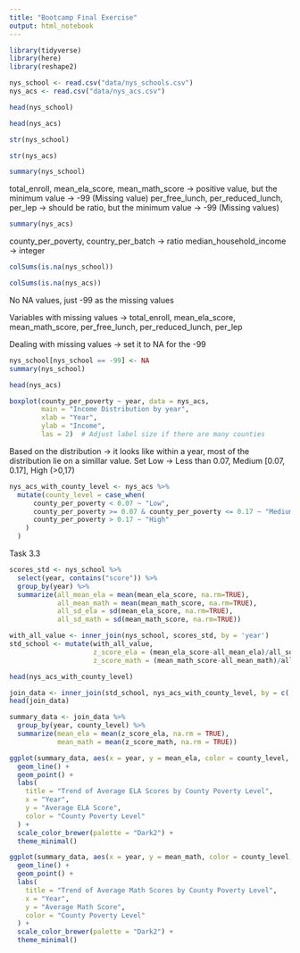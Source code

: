 ```yaml
---
title: "Bootcamp Final Exercise"
output: html_notebook
---
```



```r
library(tidyverse)
library(here)
library(reshape2)

nys_school <- read.csv("data/nys_schools.csv")
nys_acs <- read.csv("data/nys_acs.csv")
```

```r
head(nys_school)
```

```r
head(nys_acs)
```

```r
str(nys_school)
```

```r
str(nys_acs)
```


```r
summary(nys_school)
```
total_enroll, mean_ela_score, mean_math_score -> positive value, but the minimum value -> -99 (Missing value)
per_free_lunch, per_reduced_lunch, per_lep -> should be ratio, but the minimum value -> -99 (Missing values)

```r
summary(nys_acs)
```
county_per_poverty, country_per_batch -> ratio
median_household_income -> integer

```r
colSums(is.na(nys_school))
```

```r
colSums(is.na(nys_acs))
```

No NA values, just -99 as the missing values

Variables with missing values -> total_enroll, mean_ela_score, mean_math_score, per_free_lunch, per_reduced_lunch, per_lep

Dealing with missing values -> set it to NA for the -99
```r
nys_school[nys_school == -99] <- NA
summary(nys_school)
```

```r
head(nys_acs)
```
```r
boxplot(county_per_poverty ~ year, data = nys_acs,
        main = "Income Distribution by year",
        xlab = "Year",
        ylab = "Income",
        las = 2)  # Adjust label size if there are many counties
```
Based on the distribution -> it looks like within a year, most of the distribution lie on a simillar value. Set Low -> Less than 0.07, Medium [0.07, 0.17], High (>0,17)

```r
nys_acs_with_county_level <- nys_acs %>%
  mutate(county_level = case_when(
      county_per_poverty < 0.07 ~ "Low",
      county_per_poverty >= 0.07 & county_per_poverty <= 0.17 ~ "Medium",
      county_per_poverty > 0.17 ~ "High"
    )
  )
```

Task 3.3
```r
scores_std <- nys_school %>%
  select(year, contains("score")) %>%
  group_by(year) %>%
  summarize(all_mean_ela = mean(mean_ela_score, na.rm=TRUE),
            all_mean_math = mean(mean_math_score, na.rm=TRUE),
            all_sd_ela = sd(mean_ela_score, na.rm=TRUE),
            all_sd_math = sd(mean_math_score, na.rm=TRUE))
```

```r
with_all_value <- inner_join(nys_school, scores_std, by = 'year')
std_school <- mutate(with_all_value,
                     z_score_ela = (mean_ela_score-all_mean_ela)/all_sd_ela,
                     z_score_math = (mean_math_score-all_mean_math)/all_sd_math)
```

```r
head(nys_acs_with_county_level)
```

```r
join_data <- inner_join(std_school, nys_acs_with_county_level, by = c('county_name', 'year'))
head(join_data)
```

```r
summary_data <- join_data %>%
  group_by(year, county_level) %>%
  summarize(mean_ela = mean(z_score_ela, na.rm = TRUE),
            mean_math = mean(z_score_math, na.rm = TRUE))

ggplot(summary_data, aes(x = year, y = mean_ela, color = county_level, group = county_level)) +
  geom_line() +
  geom_point() +
  labs(
    title = "Trend of Average ELA Scores by County Poverty Level",
    x = "Year",
    y = "Average ELA Score",
    color = "County Poverty Level"
  ) +
  scale_color_brewer(palette = "Dark2") +
  theme_minimal()
```

```r
ggplot(summary_data, aes(x = year, y = mean_math, color = county_level, group = county_level)) +
  geom_line() +
  geom_point() +
  labs(
    title = "Trend of Average Math Scores by County Poverty Level",
    x = "Year",
    y = "Average Math Score",
    color = "County Poverty Level"
  ) +
  scale_color_brewer(palette = "Dark2") +
  theme_minimal()
```

